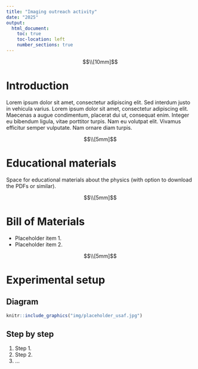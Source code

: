 ```yaml
---
title: "Imaging outreach activity"
date: "2025"
output:
  html_document: 
    toc: true
    toc-location: left
    number_sections: true
---
```


$$\\[10mm]$$


# Introduction


Lorem ipsum dolor sit amet, consectetur adipiscing elit. Sed interdum justo in vehicula varius. Lorem ipsum dolor sit amet, consectetur adipiscing elit. Maecenas a augue condimentum, placerat dui ut, consequat enim. Integer eu bibendum ligula, vitae porttitor turpis. Nam eu volutpat elit. Vivamus efficitur semper vulputate. Nam ornare diam turpis.

$$\\[5mm]$$


# Educational materials

Space for educational materials about the physics (with option to download the PDFs or similar).

$$\\[5mm]$$


# Bill of Materials

* Placeholder item 1.
* Placeholder item 2.

$$\\[5mm]$$


# Experimental setup

## Diagram

```r
knitr::include_graphics("img/placeholder_usaf.jpg")

```


## Step by step

1. Step 1.
2. Step 2.
3. ...


